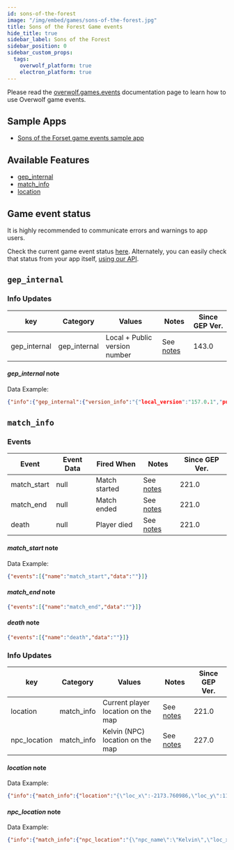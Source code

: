 ```yaml
---
id: sons-of-the-forest
image: "/img/embed/games/sons-of-the-forest.jpg"
title: Sons of the Forest Game events
hide_title: true
sidebar_label: Sons of the Forest
sidebar_position: 0
sidebar_custom_props:
  tags:
    overwolf_platform: true
    electron_platform: true
---
```


<!-- GENERATED USING /scripts/generate.js -->

<head>
  <meta name="keywords" content="API for Sons of the Forest, Sons of the Forest API, SDK for Sons of the Forest, Sons of the Forest SDK"/>
</head>

<GameInfo gameId={22638} page="docs" />

Please read the [overwolf.games.events](/api/live-game-data) documentation page to learn how to use Overwolf game events.

## Sample Apps
* [Sons of the Forset game events sample app](https://github.com/overwolf/events-sample-app)

## Available Features

* [gep_internal](#gep_internal)
* [match_info](#match_info)
* [location](#location)

## Game event status

It is highly recommended to communicate errors and warnings to app users. 

Check the current game event status [here](/status/). Alternately, you can easily check that status from your app itself, [using our API](/topics/using-events/how-to-check-events-status-from-app).

## `gep_internal`

### Info Updates

key          | Category    | Values                    | Notes                 | Since GEP Ver. |
------------ | ------------| ------------------------- | --------------------- | ------------- | 
gep_internal | gep_internal| Local + Public version number|See [notes](#gep_internal-note)|   143.0       |

#### *gep_internal* note

Data Example:

```json
{"info":{"gep_internal":{"version_info":"{"local_version":"157.0.1","public_version":"157.0.1","is_updated":true}"}},"feature":"gep_internal"}
```

## `match_info`

### Events

Event       | Event Data   | Fired When    | Notes              | Since GEP Ver. |
------------| -------------| --------------| ------------------ | --------------|
match_start | null         | Match started |See [notes](#match_start-note)|     221.0     | 
match_end   | null         | Match ended   |See [notes](#match_end-note)|     221.0     | 
death   | null         | Player died   |See [notes](#death-note)|     221.0     |


#### *match_start* note

Data Example:

```json
{"events":[{"name":"match_start","data":""}]}
```

#### *match_end* note

```json
{"events":[{"name":"match_end","data":""}]}
```

#### *death* note

```json
{"events":[{"name":"death","data":""}]}
```

### Info Updates

key          | Category    | Values                    | Notes                 | Since GEP Ver. |
------------ | ------------| ------------------------- | --------------------- | ------------- | 
location | match_info| Current player location on the map|See [notes](#location-note)|   221.0       |
npc_location | match_info| Kelvin (NPC) location on the map|See [notes](#npc_location-note)|   227.0       |

#### *location* note

Data Example:

```json
{"info":{"match_info":{"location":"{\"loc_x\":-2173.760986,\"loc_y\":1170.244873,\"loc_z\":612.648438,\"rot_x\":0.845221,\"rot_y\":-0.367379,\"rot_z\":-0.388116}"}},"feature":"location"}
```

#### *npc_location* note

Data Example:

```json
{"info":{"match_info":{"npc_location":"{\"npc_name\":\"Kelvin\",\"loc_x\":-1148.589966,\"loc_y\":-225.529999,\"loc_z\":138.776138}"}},"feature":"location"}
```
